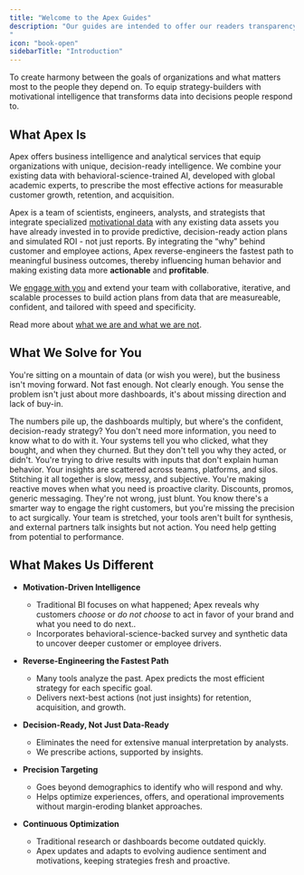 ```yaml
---
title: "Welcome to the Apex Guides"
description: "Our guides are intended to offer our readers transparency into our methodology and our practices.<br/><br/>If you have any questions, feel free to reach out to us at [success@apexscore.ai](mailto:success@apexscore.ai) or [our contact page](https://apexscore.ai/contact).
"
icon: "book-open"
sidebarTitle: "Introduction"
---
```


<Columns cols={2}>
<Card title="Our Purpose">
To create harmony between the goals of organizations and what matters most to the people they depend on.
</Card>

<Card title="Our Mission">
To equip strategy-builders with motivational intelligence that transforms data into decisions people respond to.
</Card>
</Columns>

## What Apex Is
Apex offers business intelligence and analytical services that equip organizations with unique, decision-ready intelligence. We combine your existing data with behavioral-science-trained AI, developed with global academic experts, to prescribe the most effective actions for measurable customer growth, retention, and acquisition.

Apex is a team of scientists, engineers, analysts, and strategists that integrate specialized [motivational data](/motivations/overview) with any existing data assets you have already invested in to provide predictive, decision-ready action plans and simulated ROI - not just reports. By integrating the “why” behind customer and employee actions, Apex reverse-engineers the fastest path to meaningful business outcomes, thereby influencing human behavior and making existing data more **actionable** and **profitable**.

We [engage with you](/getting-started/engaging) and extend your team with collaborative, iterative, and scalable processes to build action plans from data that are measureable, confident, and tailored with speed and specificity.

Read more about [what we are and what we are not](/getting-started/what_we_are).

## What We Solve for You

You're sitting on a mountain of data (or wish you were), but the business isn't moving forward. Not fast enough. Not clearly enough. You sense the problem isn't just about more dashboards, it's about missing direction and lack of buy-in.

<AccordionGroup>
  <Accordion title="You're flooded with data, but still waiting for direction.">
    The numbers pile up, the dashboards multiply, but where's the confident, decision-ready strategy? You don't need more information, you need to know what to do with it.
  </Accordion>

  <Accordion title="You're getting the what, but never the why.">
    Your systems tell you who clicked, what they bought, and when they churned. But they don't tell you why they acted, or didn't. You're trying to drive results with inputs that don't explain human behavior.
  </Accordion>

  <Accordion title="You feel the drag of disconnected tools and teams.">
    Your insights are scattered across teams, platforms, and silos. Stitching it all together is slow, messy, and subjective. You're making reactive moves when what you need is proactive clarity.
  </Accordion>

  <Accordion title="You've tried broad tactics that feel like a compromise.">
    Discounts, promos, generic messaging. They're not wrong, just blunt. You know there's a smarter way to engage the right customers, but you're missing the precision to act surgically.
  </Accordion>

  <Accordion title="You know the value's in the data, but you can't unlock it alone.">
    Your team is stretched, your tools aren't built for synthesis, and external partners talk insights but not action. You need help getting from potential to performance.
  </Accordion>
</AccordionGroup>

## What Makes Us Different

* **Motivation-Driven Intelligence**
    * Traditional BI focuses on what happened; Apex reveals why customers *choose* or *do not choose* to act in favor of your brand and what you need to do next..
    * Incorporates behavioral-science-backed survey and synthetic data to uncover deeper customer or employee drivers.

* **Reverse-Engineering the Fastest Path**
    * Many tools analyze the past. Apex predicts the most efficient strategy for each specific goal.
    * Delivers next-best actions (not just insights) for retention, acquisition, and growth.

* **Decision-Ready, Not Just Data-Ready**
    * Eliminates the need for extensive manual interpretation by analysts.
    * We prescribe actions, supported by insights.

* **Precision Targeting**
    * Goes beyond demographics to identify who will respond and why.
    * Helps optimize experiences, offers, and operational improvements without margin-eroding blanket approaches.

* **Continuous Optimization**
    * Traditional research or dashboards become outdated quickly.
    * Apex updates and adapts to evolving audience sentiment and motivations, keeping strategies fresh and proactive.
